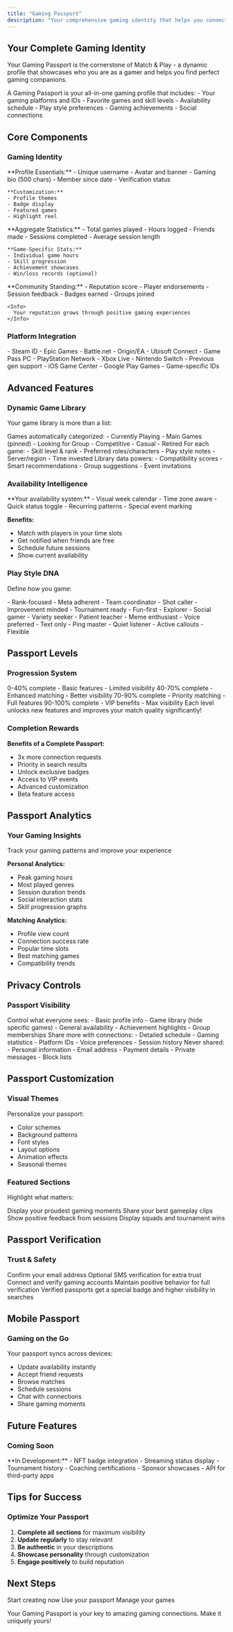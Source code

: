 ```yaml
---
title: "Gaming Passport"
description: "Your comprehensive gaming identity that helps you connect with compatible players"
---
```


## Your Complete Gaming Identity

Your Gaming Passport is the cornerstone of Match & Play - a dynamic profile that showcases who you are as a gamer and helps you find perfect gaming companions.

<Card title="What is a Gaming Passport?" icon="passport">
  A Gaming Passport is your all-in-one gaming profile that includes:
  - Your gaming platforms and IDs
  - Favorite games and skill levels
  - Availability schedule
  - Play style preferences
  - Gaming achievements
  - Social connections
</Card>

## Core Components

### Gaming Identity

<Tabs>
  <Tab title="Basic Info">
    **Profile Essentials:**
    - Unique username
    - Avatar and banner
    - Gaming bio (500 chars)
    - Member since date
    - Verification status
    
    **Customization:**
    - Profile themes
    - Badge display
    - Featured games
    - Highlight reel
  </Tab>
  
  <Tab title="Gaming Stats">
    **Aggregate Statistics:**
    - Total games played
    - Hours logged
    - Friends made
    - Sessions completed
    - Average session length
    
    **Game-Specific Stats:**
    - Individual game hours
    - Skill progression
    - Achievement showcases
    - Win/loss records (optional)
  </Tab>
  
  <Tab title="Social Proof">
    **Community Standing:**
    - Reputation score
    - Player endorsements
    - Session feedback
    - Badges earned
    - Groups joined
    
    <Info>
      Your reputation grows through positive gaming experiences
    </Info>
  </Tab>
</Tabs>

### Platform Integration

<CardGroup cols={3}>
  <Card title="PC Gaming" icon="desktop">
    - Steam ID
    - Epic Games
    - Battle.net
    - Origin/EA
    - Ubisoft Connect
    - Game Pass PC
  </Card>
  
  <Card title="Console Gaming" icon="gamepad">
    - PlayStation Network
    - Xbox Live
    - Nintendo Switch
    - Previous gen support
  </Card>
  
  <Card title="Mobile Gaming" icon="mobile">
    - iOS Game Center  
    - Google Play Games
    - Game-specific IDs
  </Card>
</CardGroup>

## Advanced Features

### Dynamic Game Library

Your game library is more than a list:

<Steps>
  <Step title="Smart Organization">
    Games automatically categorized:
    - Currently Playing
    - Main Games (pinned)
    - Looking for Group
    - Competitive
    - Casual
    - Retired
  </Step>
  
  <Step title="Rich Game Data">
    For each game:
    - Skill level & rank
    - Preferred roles/characters
    - Play style notes
    - Server/region
    - Time invested
  </Step>
  
  <Step title="Intelligent Matching">
    Library data powers:
    - Compatibility scores
    - Smart recommendations
    - Group suggestions
    - Event invitations
  </Step>
</Steps>

### Availability Intelligence

<Card title="Smart Scheduling" icon="calendar-check">
  **Your availability system:**
  - Visual week calendar
  - Time zone aware
  - Quick status toggle
  - Recurring patterns
  - Special event marking
  
  **Benefits:**
  - Match with players in your time slots
  - Get notified when friends are free
  - Schedule future sessions
  - Show current availability
</Card>

### Play Style DNA

Define how you game:

<Tabs>
  <Tab title="Competitive Traits">
    - Rank-focused
    - Meta adherent
    - Team coordinator
    - Shot caller
    - Improvement minded
    - Tournament ready
  </Tab>
  
  <Tab title="Casual Traits">
    - Fun-first
    - Explorer
    - Social gamer
    - Variety seeker
    - Patient teacher
    - Meme enthusiast
  </Tab>
  
  <Tab title="Communication Style">
    - Voice preferred
    - Text only
    - Ping master
    - Quiet listener
    - Active callouts
    - Flexible
  </Tab>
</Tabs>

## Passport Levels

### Progression System

<CardGroup cols={4}>
  <Card title="Bronze" icon="medal" color="orange">
    0-40% complete
    - Basic features
    - Limited visibility
  </Card>
  
  <Card title="Silver" icon="medal" color="gray">
    40-70% complete
    - Enhanced matching
    - Better visibility
  </Card>
  
  <Card title="Gold" icon="medal" color="yellow">
    70-90% complete
    - Priority matching
    - Full features
  </Card>
  
  <Card title="Platinum" icon="gem" color="purple">
    90-100% complete
    - VIP benefits
    - Max visibility
  </Card>
</CardGroup>

<Tip>
  Each level unlocks new features and improves your match quality significantly!
</Tip>

### Completion Rewards

**Benefits of a Complete Passport:**
- 3x more connection requests
- Priority in search results
- Unlock exclusive badges
- Access to VIP events
- Advanced customization
- Beta feature access

## Passport Analytics

### Your Gaming Insights

<Info>
  Track your gaming patterns and improve your experience
</Info>

**Personal Analytics:**
- Peak gaming hours
- Most played genres
- Session duration trends
- Social interaction stats
- Skill progression graphs

**Matching Analytics:**
- Profile view count
- Connection success rate
- Popular time slots
- Best matching games
- Compatibility trends

## Privacy Controls

### Passport Visibility

<Tabs>
  <Tab title="Public Elements">
    Control what everyone sees:
    - Basic profile info
    - Game library (hide specific games)
    - General availability
    - Achievement highlights
    - Group memberships
  </Tab>
  
  <Tab title="Friends Only">
    Share more with connections:
    - Detailed schedule
    - Gaming statistics
    - Platform IDs
    - Voice preferences
    - Session history
  </Tab>
  
  <Tab title="Private Always">
    Never shared:
    - Personal information
    - Email address
    - Payment details
    - Private messages
    - Block lists
  </Tab>
</Tabs>

## Passport Customization

### Visual Themes

Personalize your passport:

- Color schemes
- Background patterns
- Font styles
- Layout options
- Animation effects
- Seasonal themes

### Featured Sections

Highlight what matters:

<CardGroup cols={2}>
  <Card title="Achievement Showcase" icon="trophy">
    Display your proudest gaming moments
  </Card>
  
  <Card title="Clip Gallery" icon="video">
    Share your best gameplay clips
  </Card>
  
  <Card title="Review Wall" icon="star">
    Show positive feedback from sessions
  </Card>
  
  <Card title="Team History" icon="users">
    Display squads and tournament wins
  </Card>
</CardGroup>

## Passport Verification

### Trust & Safety

<Steps>
  <Step title="Email Verification">
    Confirm your email address
  </Step>
  
  <Step title="Phone Verification">
    Optional SMS verification for extra trust
  </Step>
  
  <Step title="Platform Linking">
    Connect and verify gaming accounts
  </Step>
  
  <Step title="Community Standing">
    Maintain positive behavior for full verification
  </Step>
</Steps>

<Check>
  Verified passports get a special badge and higher visibility in searches
</Check>

## Mobile Passport

### Gaming on the Go

Your passport syncs across devices:

- Update availability instantly
- Accept friend requests
- Browse matches
- Schedule sessions
- Chat with connections
- Share gaming moments

## Future Features

### Coming Soon

<Card title="Passport Roadmap" icon="road">
  **In Development:**
  - NFT badge integration
  - Streaming status display
  - Tournament history
  - Coaching certifications
  - Sponsor showcases
  - API for third-party apps
</Card>

## Tips for Success

### Optimize Your Passport

1. **Complete all sections** for maximum visibility
2. **Update regularly** to stay relevant
3. **Be authentic** in your descriptions
4. **Showcase personality** through customization
5. **Engage positively** to build reputation

## Next Steps

<CardGroup cols={3}>
  <Card title="Build Your Passport" icon="hammer" href="/profile-setup">
    Start creating now
  </Card>
  
  <Card title="Find Players" icon="search" href="/player-discovery">
    Use your passport
  </Card>
  
  <Card title="Game Library" icon="books" href="/features/game-library">
    Manage your games
  </Card>
</CardGroup>

Your Gaming Passport is your key to amazing gaming connections. Make it uniquely yours!